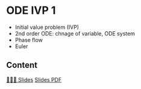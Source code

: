 # ODE IVP 1

- Initial value problem (IVP)
- 2nd order ODE: chnage of variable, ODE system
- Phase flow
- Euler

## Content

[👨🏻‍🏫 Slides]({{< var base_url>}}slides/W5S1/slides.html){.btn .btn-outline-primary .btn role="button"} 
[Slides PDF]({{< var base_url>}}slides/W5S1/slides.pdf){.btn .btn-outline-secondary .btn role="button"} 

